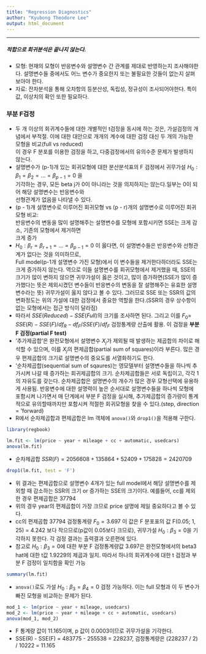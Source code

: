 ```yaml
---
title: "Regression Diagnostics"
author: "Kyubong Theodore Lee"
output: html_document
---
```

***
##### 적합으로 회귀분석은 끝나지 않는다.
- 모형: 현재의 모형이 반응변수와 설명변수 간 관계를 제대로 반영하는지 조사해야한다. 설명변수들 중에서도 어느 변수가 중요한지 또는 불필요한 것들이 없는지 살펴보아야 한다.
- 자료: 잔차분석을 통해 오차항의 등분산성, 독립성, 정규성이 조사되어야한다. 특이값, 이상치의 확인 또한 필요하다.

### 부분 F검정
- 두 개 이상의 회귀계수들에 대한 개별적인 t검정을 동시에 하는 것은, 가설검정의 개념에서 부적절. 이에 대한 대안으로 개개의 계수에 대한 검정 대신 두 개의 가능한 모형을 비교(full vs reduced)<br/>
이 경우 F 분포를 이용한 검정을 하고, 다중검정에서의 유의수준 문제가 발생하지 않는다.
- 설명변수가 (p-1)개 있는 회귀모형에 대한 분산분석표의 F 검정에서 귀무가설 $H_{0}: β_{1} = β_{2} = ... = β_{p-1} = 0$ 을  
기각하는 경우, 모든 beta j가 0이 아니라는 것을 의지하지는 않는다.일부는 0이 되어 해당 설명변수는 반응변수와  
선형관계가 없음을 나타낼 수 있다. 
- (p - 1)개 설명변수로 이루어진 회귀모형 vs (p - r)개의 설명변수로 이루어진 회귀모형 비교:<br/>반응변수의 변동을 많이 설명해주는 설명변수를 모형에 포함시키면 SSE는 크게 감소, 기존의 모형에서 제거하면<br/> 크게 증가
- $H_{0}: β_{r} = β_{r+1} = ... = β_{p-1} = 0$ 이 옳다면, 이 설명변수들은 반응변수와 선형관계가 없다는 것을 의미하므로,<br/> Full model(p-1개 설명변수 가진 모형)에서 이 변수들을 제거한다하더라도 SSE는 크게 증가하지 않는다. 역으로 이들 설명변수를 회귀모형에서 제거했을 때, SSE의 크기가 많이 변하지 않으면 귀무가설이 옳은 것이고, 많이 증가하면(SSE가 많이 증가했다는 뜻은 제외시켰던 변수들이 반응변수의 변동을 잘 설명해주는 유효한 설명변수라는 뜻) 귀무가설이 옳지 않다고 볼 수 있다. 그러므로 SSE 또는 SSR의 값의 변화정도는 위의 가설에 대한 검정에서 중요한 역할을 한다.(SSR의 경우 상수항이 없는 모형에서는 접근 방식이 달라짐)
- 따라서 $SSE(Reduced) - SSE(Full)$의 크기를 조사하면 된다. 그리고 이를 $F_{0} =$ ${SSE(R) - SSE(F) / df_{R}-df_{F}} / {SSE(F)/df_{F}}$ 검정통계량 산출에 활용. 이 검정을 **부분 F 검정(partial F test)**
- '추가제곱합'은 완전모형에서 설명변수 $X_{j}$가 제외될 때 발생하는 제곱합의 차이로 해석할 수 있으며, 이를 $X_{j}$의 편제곱합(partial sum of squares)이라 부른다. 많은 경우 편제곱합의 크기로 설명변수의 중요도를 서열화하기도 한다.
- '순차제곱합(sequential sum of sqaures)는 영모델부터 설명변수들을 하나씩 추가시켜 나갈 때 증가하는 회귀제곱합의 크기. 순차제곱합들은 서로 독립이고, 각각 1의 자유도를 갖는다. 순차제곱합은 설명변수의 개수가 많은 경우 모형선택에 유용하게 사용됨. 반응변수에 대한 설명력이 높은 순서대로 설명변수들을 하나씩 모형에 포함시켜 나가면서 매 단계에서 부분 F 검정을 실시해, 추가제곱합의 증가량이 통계적으로 유의할때까지만 포함시켜 적절한 회귀모형을 찾을 수 있다.(step, direction = 'forward)
- R에서 순차제곱합과 편제곱합은 lm 객체에 `anova()`와 `drop1()`을 적용해 구한다.

```r
library(regbook)
```

```r
lm.fit <- lm(price ~ year + mileage + cc + automatic, usedcars)
anova(lm.fit)
```
- 순차제곱합 $SSR(F) = 2056608 + 135864 + 52409 + 175828 = 2420709$
```r
drop1(lm.fit, test = 'F')
```
- 위 결과는 편제곱합으로 설명변수 4개가 있는 full model에서 해당 설명변수를 제외할 때 감소하는 SSR의 크기 or 증가하는 SSE의 크기이다. 예를들어, cc를 제외한 경우 편제곱합은 37794
- 위의 경우 year의 편제곱합이 가장 크므로 price 설명에 제일 중요하다고 볼 수 있다.
- cc의 편제곱합 37794 검정통계량 $F_{0} = 3.697$ 이 값은 F 분포표의 값 F(0.05; 1, 25) = 4.242 보다 작으므로(p값이 0.05보다 크므로), 귀무가설 $H_{0}: β_{3} = 0$을 기각하지 못한다. 각 검정 결과는 출력결과 오른편에 있다.
- 참고로 $H_{0}: β_{3} = 0$에 대한 부분 F 검정통계량값 3.697은 완전모형에서의 beta3 hat에 대한 t값 1.9229의 제곱과 일치. 따라서 하나의 회귀계수에 대한 t 검정과 부분 F 검정이 일치함을 확인 가능
```r
summary(lm.fit)
```
- `anova()`로도 가설 $H_{0}: β_{3} = β_{4} = 0$ 검정 가능하다. 이는 full 모형과 이 두 변수가 빠진 모형을 비교하는 문제가 된다.
```r
mod_1 <- lm(price ~ year + mileage, usedcars)
mod_2 <- lm(price ~ year + mileage + cc + automatic, usedcars)
anova(mod_1, mod_2)
```
- F 통계량 값이 11.165이며, p 값이 0.0003이므로 귀무가설을 기각한다.
- SSE(R) - SSE(F) = 483775 - 255538 = 228237, 검정통계량은 (228237 / 2) / 10222 = 11.165